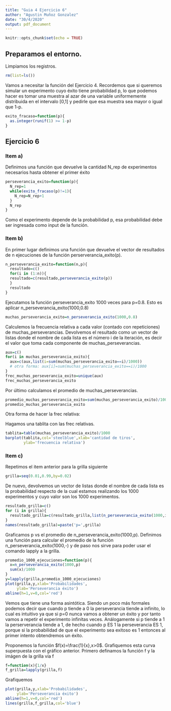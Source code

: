 ```yaml
---
title: "Guia 4 Ejercicio 6"
author: "Agustin Muñoz Gonzalez"
date: "30/4/2020"
output: pdf_document
---
```


```r
knitr::opts_chunk$set(echo = TRUE)
```

## Preparamos el entorno.

Limpiamos los registros.

```r
rm(list=ls())
```

Vamos a necesitar la función \textbf{exito_fracaso()} del Ejercicio 4. Recordemos que si queremos simular un experimento cuyo éxito tiene probabilidad p, lo que podemos hacer es tomar una muestra al azar de una variable uniformemente distribuida en el intervalo [0,1] y pedirle que esa muestra sea mayor o igual que 1-p.

```r
exito_fracaso=function(p){
  as.integer(runif(1) >= 1-p)
}
```

## Ejercicio 6
### Item a)

Definimos una función que devuelve la cantidad N_rep de experimentos necesarios hasta obtener el primer éxito

```r
perseverancia_exito=function(p){
  N_rep=1
  while(exito_fracaso(p)!=1){
    N_rep=N_rep+1
  }
  N_rep
}
```

Como el experimento depende de la probabilidad p, esa probabilidad debe ser ingresada como input de la función.

### Item b)

En primer lugar definimos una función que devuelve el vector de resultados de n ejecuciones de la función perserverancia_exito(p). 

```r
n_perseverancia_exito=function(n,p){
  resultado=c()
  for(i in (1:n)){
  resultado=c(resultado,perseverancia_exito(p))
  }
  resultado
}
```

Ejecutamos la función perseverancia_exito 1000 veces para p=0.8. Esto es aplicar n_perseverancia_exito(1000,0.8)

```r
muchas_perseverancia_exito=n_perseverancia_exito(1000,0.8)
```

Calculemos la frecuencia relativa a cada valor (contado con repeticiones) de muchas_perseverancias. Devolvemos el resultado como un vector de listas donde el nombre de cada lista es el número i de la iteración, es decir el valor que toma cada componente de muchas_perseverancias.

```r
aux=c()
for(i in muchas_perseverancia_exito){
  aux=c(aux,list(i=sum(muchas_perseverancia_exito==i)/1000))
  # otra forma: aux[i]=sum(muchas_perseverancia_exito==i)/1000
}
frec_muchas_perseverancia_exito=unique(aux)
frec_muchas_perseverancia_exito
```

Por último calculamos el promedio de muchas_perseverancias.

```r
promedio_muchas_perseverancia_exito=sum(muchas_perseverancia_exito)/1000
promedio_muchas_perseverancia_exito
```

Otra forma de hacer la frec relativa:

Hagamos una tablita con las frec relativas.

```r
tablita=table(muchas_perseverancia_exito)/1000
barplot(tablita,col='steelblue',xlab='cantidad de tiros',
        ylab='frecuencia relativa')
```

### Item c)

Repetimos el item anterior para la grilla siguiente

```r
grilla=seq(0.01,0.99,by=0.02)
```

De nuevo, devolvemos un vector de listas donde el nombre de cada lista es la probabilidad respecto de la cual estamos realizando los 1000 experimentos y cuyo valor son los 1000 experimentos. 

```r
resultado_grilla=c()
for (i in grilla){
  resultado_grilla=c(resultado_grilla,list(n_perseverancia_exito(1000,i)))
}
names(resultado_grilla)=paste('p=',grilla)
```


Graficamos p vs el promedio de n_perseverancia_exito(1000,p). Definimos una función para calcular el promedio de la función n_perseverancia_exito(1000,-) y de paso nos sirve para poder usar el comando lapply a la grilla.

```r
promedio_1000_ejecuciones=function(p){
  x=n_perseverancia_exito(1000,p)
  sum(x)/1000
}
y=lapply(grilla,promedio_1000_ejecuciones)
plot(grilla,y,xlab='Probabilidades',
     ylab='Perseverancia éxito')
abline(h=1,v=0,col='red')
```


Vemos que tiene una forma asintótica. Siendo un poco más formales podemos decir que cuando p tiende a 0 la perseverancia tiende a infinito, lo cual es intuitivo ya que si p=0 nunca vamos a obtener un éxito y por tanto vamos a repetir el experimento infinitas veces. Análogamente si p tiende a 1 la perserverancia tiende a 1, de hecho cuando p ES 1 la perseverancia ES 1, porque si la probabilidad de que el experimento sea exitoso es 1 entonces al primer intento obtendremos un éxito.

Proponemos la función $f(x)=\frac{1}{x},x>0$. Grafiquemos esta curva superpuesta con el gráfico anterior. Primero definamos la función f y la imágen de la grilla vía f

```r
f=function(x){1/x}
f_grilla=lapply(grilla,f)
```

Grafiquemos

```r
plot(grilla,y,xlab='Probabilidades',
     ylab='Perseverancia éxito')
abline(h=1,v=0,col='red')
lines(grilla,f_grilla,col='blue')
```
